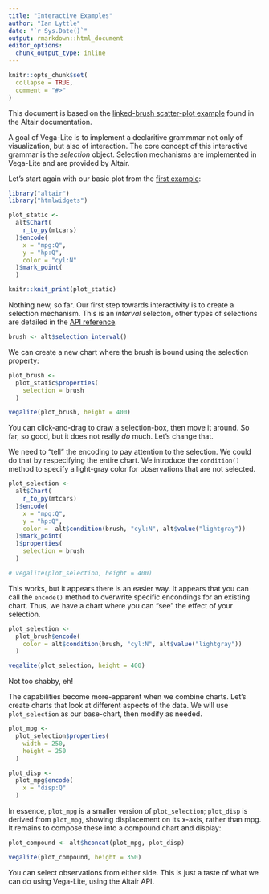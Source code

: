```yaml
---
title: "Interactive Examples"
author: "Ian Lyttle"
date: "`r Sys.Date()`"
output: rmarkdown::html_document
editor_options: 
  chunk_output_type: inline
---
```


```r
knitr::opts_chunk$set(
  collapse = TRUE,
  comment = "#>"
)
```

This document is based on the [linked-brush scatter-plot example](https://altair-viz.github.io/user_guide/selections.html#example-linked-brush-scatter-plot) found in the Altair documentation.

A goal of Vega-Lite is to implement a declaritive grammmar not only of visualization, but also of interaction. The core concept of this interactive grammar is the *selection* object. Selection mechanisms are implemented in Vega-Lite and are provided by Altair.

Let's start again with our basic plot from the [first example](first-example.html):

```r
library("altair")
library("htmlwidgets")

plot_static <- 
  alt$Chart(
    r_to_py(mtcars)
  )$encode(
    x = "mpg:Q",
    y = "hp:Q",
    color = "cyl:N"
  )$mark_point(
  )

knitr::knit_print(plot_static)
```

Nothing new, so far. Our first step towards interactivity is to create a selection mechanism. This is an *interval* selecton, other types of selections are detailed in the [API reference](https://altair-viz.github.io/user_guide/API.html#altair.selection).

```r
brush <- alt$selection_interval()
```

We can create a new chart where the brush is bound using the selection property:

```r
plot_brush <- 
  plot_static$properties(
    selection = brush
  )

vegalite(plot_brush, height = 400)
```

You can click-and-drag to draw a selection-box, then move it around. So far, so good, but it does not really *do* much. Let's change that. 

We need to "tell" the encoding to pay attention to the selection. We could do that by respecifying the entire chart. We introduce the `condition()` method to specify a light-gray color for observations that are not selected.

```r
plot_selection <-
  alt$Chart(
    r_to_py(mtcars)
  )$encode(
    x = "mpg:Q",
    y = "hp:Q",
    color =  alt$condition(brush, "cyl:N", alt$value("lightgray"))
  )$mark_point(
  )$properties(
    selection = brush
  ) 

# vegalite(plot_selection, height = 400)
```

This works, but it appears there is an easier way. It appears that you can call the `encode()` method to overwrite specific encondings for an existing chart. Thus, we have a chart where you can "see" the effect of your selection.

```r
plot_selection <- 
  plot_brush$encode(
    color = alt$condition(brush, "cyl:N", alt$value("lightgray"))
  )

vegalite(plot_selection, height = 400)
```

Not too shabby, eh!

The capabilities become more-apparent when we combine charts. Let's create charts that look at different aspects of the data. We will use `plot_selection` as our base-chart, then modify as needed.

```r
plot_mpg <- 
  plot_selection$properties(
    width = 250,
    height = 250
  )

plot_disp <- 
  plot_mpg$encode(
    x = "disp:Q"
  )
```

In essence, `plot_mpg` is a smaller version of `plot_selection`; `plot_disp` is derived from `plot_mpg`, showing displacement on its x-axis, rather than mpg. It remains to compose these into a compound chart and display:

```r
plot_compound <- alt$hconcat(plot_mpg, plot_disp)

vegalite(plot_compound, height = 350)
```

You can select observations from either side. This is just a taste of what we can do using Vega-Lite, using the Altair API.
